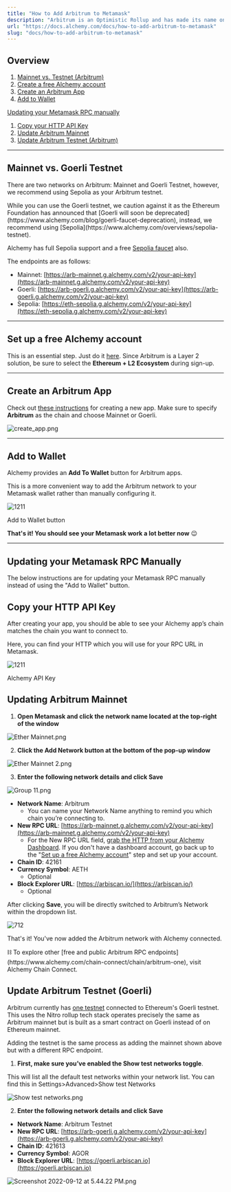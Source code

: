 ```yaml
---
title: "How to Add Arbitrum to Metamask"
description: "Arbitrum is an Optimistic Rollup and has made its name one of the top Layer 2 solutions on Ethereum. This section will include ways to add Arbitrum Mainnet and Testnet as your custom MetaMask RPC node."
url: "https://docs.alchemy.com/docs/how-to-add-arbitrum-to-metamask"
slug: "docs/how-to-add-arbitrum-to-metamask"
---
```


## Overview

1. [Mainnet vs. Testnet (Arbitrum)](https://docs.alchemy.com/alchemy/guides/connecting-metamask-to-alchemy/how-to-add-arbitrum-to-metamask#mainnet-vs.-arbitrum-testnet)
2. [Create a free Alchemy account](https://alchemy.com/?a=991c4e82df)
3. [Create an Arbitrum App](https://docs.alchemy.com/alchemy/guides/connecting-metamask-to-alchemy/how-to-add-arbitrum-to-metamask#create-an-arbitrum-app)
4. [Add to Wallet](https://docs.alchemy.com/alchemy/guides/connecting-metamask-to-alchemy/how-to-add-arbitrum-to-metamask#add-to-wallet)

[Updating your Metamask RPC manually](https://docs.alchemy.com/alchemy/guides/connecting-metamask-to-alchemy/how-to-add-arbitrum-to-metamask#updating-your-metamask-rpc-manually)

1. [Copy your HTTP API Key](https://docs.alchemy.com/alchemy/guides/connecting-metamask-to-alchemy/how-to-add-arbitrum-to-metamask#copy-your-http-api-key)
2. [Update Arbitrum Mainnet](https://docs.alchemy.com/alchemy/guides/connecting-metamask-to-alchemy/how-to-add-arbitrum-to-metamask#updating-arbitrum-mainnet)
3. [Update Arbitrum Testnet (Arbitrum)](https://docs.alchemy.com/alchemy/guides/connecting-metamask-to-alchemy/how-to-add-arbitrum-to-metamask#update-arbitrum-testnet-arbitrum)

***

## Mainnet vs. Goerli Testnet

There are two networks on Arbitrum: Mainnet and Goerli Testnet, however, we recommend using Sepolia as your Arbitrum testnet.

<Warning>
  While you can use the Goerli testnet, we caution against it as the Ethereum Foundation has announced that [Goerli will soon be deprecated](https://www.alchemy.com/blog/goerli-faucet-deprecation), instead, we recommend using [Sepolia](https://www.alchemy.com/overviews/sepolia-testnet).

  Alchemy has full Sepolia support and a free [Sepolia faucet](https://sepoliafaucet.com/) also.
</Warning>

The endpoints are as follows:

* Mainnet: [https://arb-mainnet.g.alchemy.com/v2/your-api-key](https://arb-mainnet.g.alchemy.com/v2/your-api-key)
* Goerli: [https://arb-goerli.g.alchemy.com/v2/your-api-key](https://arb-goerli.g.alchemy.com/v2/your-api-key)
* Sepolia: [https://eth-sepolia.g.alchemy.com/v2/your-api-key](https://eth-sepolia.g.alchemy.com/v2/your-api-key)

***

## Set up a free Alchemy account

This is an essential step. Just do it [here](https://alchemy.com/?a=991c4e82df). Since Arbitrum is a Layer 2 solution, be sure to select the **Ethereum + L2 Ecosystem** during sign-up.

***

## Create an Arbitrum App

Check out [these instructions](https://docs.alchemy.com/alchemy/introduction/getting-started#1.create-an-alchemy-key) for creating a new app. Make sure to specify **Arbitrum** as the chain and choose Mainnet or Goerli.

![](108a774-create_app.png "create_app.png")

***

## Add to Wallet

Alchemy provides an **Add To Wallet** button for Arbitrum apps.

This is a more convenient way to add the Arbitrum network to your Metamask wallet rather than manually configuring it.

![1211](72e9ae7-Arbituim.png "Arbituim.png")

Add to Wallet button

**That's it! You should see your Metamask work a lot better now** 😉

***

## Updating your Metamask RPC Manually

The below instructions are for updating your Metamask RPC manually instead of using the "Add to Wallet" button.

## Copy your HTTP API Key

After creating your app, you should be able to see your Alchemy app’s chain matches the chain you want to connect to.

Here, you can find your HTTP which you will use for your RPC URL in Metamask.

![1211](2bf06f0-The_chain.png "The chain.png")

Alchemy API Key

## Updating Arbitrum Mainnet

1. **Open Metamask and click the network name located at the top-right of the window**

![](eec1483-Ether_Mainnet.png "Ether Mainnet.png")

2. **Click the Add Network button at the bottom of the pop-up window**

![](d025cdf-Ether_Mainnet_2.png "Ether Mainnet 2.png")

3. **Enter the following network details and click Save**

![](6ca2538-Group_11.png "Group 11.png")

* **Network Name**: Arbitrum
  * You can name your Network Name anything to remind you which chain you’re connecting to.
* **New RPC URL**: [https://arb-mainnet.g.alchemy.com/v2/your-api-key](https://arb-mainnet.g.alchemy.com/v2/your-api-key)
  * For the New RPC URL field, [grab the HTTP from your Alchemy Dashboard](https://docs.alchemy.com/alchemy/guides/connecting-metamask-to-alchemy/how-to-add-arbitrum-to-metamask#copy-your-http-api-key). If you don't have a dashboard account, go back up to the "[Set up a free Alchemy account](https://alchemy.com/?a=991c4e82df)" step and set up your account.
* **Chain ID**: 42161
* **Currency Symbol**: AETH
  * Optional
* **Block Explorer URL**: [https://arbiscan.io/](https://arbiscan.io/)
  * Optional

After clicking **Save**, you will be directly switched to Arbitrum’s Network within the dropdown list.

![712](ae6d145-Big_pic.png "Big pic.png")

That's it! You've now added the Arbitrum network with Alchemy connected.

<Info>
  ⛓️ To explore other [free and public Arbitrum RPC endpoints](https://www.alchemy.com/chain-connect/chain/arbitrum-one), visit Alchemy Chain Connect.
</Info>

## Update Arbitrum Testnet (Goerli)

Arbitrum currently has [one testnet](https://developer.offchainlabs.com/docs/public_testnet) connected to Ethereum's Goerli testnet. This uses the Nitro rollup tech stack operates precisely the same as Arbitrum mainnet but is built as a smart contract on Goerli instead of on Ethereum mainnet.

Adding the testnet is the same process as adding the mainnet shown above but with a different RPC endpoint.

1. **First, make sure you’ve enabled the Show test networks toggle**.

This will list all the default test networks within your network list. You can find this in Settings>Advanced>Show test Networks

![](b4a6284-Show_test_networks.png "Show test networks.png")

2. **Enter the following network details and click Save**

* **Network Name**: Arbitrum Testnet
* **New RPC URL**: [https://arb-goerli.g.alchemy.com/v2/your-api-key](https://arb-goerli.g.alchemy.com/v2/your-api-key)
* **Chain ID**: 421613
* **Currency Symbol**: AGOR
* **Block Explorer URL**: [https://goerli.arbiscan.io](https://goerli.arbiscan.io)

![](ae525d8-Screenshot_2022-09-12_at_5.44.22_PM.png "Screenshot 2022-09-12 at 5.44.22 PM.png")
